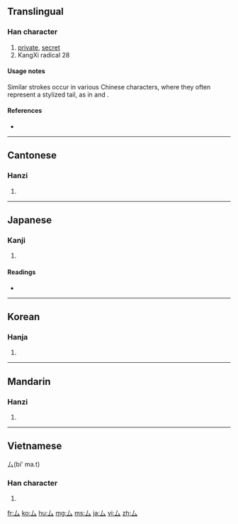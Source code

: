 {{also|私|ム|ㇺ}}
==Translingual==
{{stroke order|type=animate}}

===Han character===
{{Han char|rn=28|rad=厶|as=00|sn=2|four=2073<sub>0</sub>|canj=女戈 (VI), X女戈 (XVI)}}

# [[private]], [[secret]]
# KangXi radical 28

====Usage notes====
Similar strokes occur in various Chinese characters, where they often represent a stylized tail, as in {{term|离||beast|sc=Hani}} and {{term|鬼||demon|sc=Hani}}.

====References====
* {{Han ref|kx=0163.200|dkj=03057|dj=0371.250|hdz=10383.090|uh=53B6|ud=21430}}

----

==Cantonese==

===Hanzi===
{{yue-hanzi|jyut=[[mau5]], [[si1]]|y=[[si1]]}}

# {{defn|Cantonese|sort=厶00}}

----

==Japanese==

===Kanji===
{{ja-kanji|grade=9|rs=厶00}}

# {{defn|Japanese}}

====Readings====
* {{ja-readings|on=[[し]] (shi), [[ぼう]] (bō), [[む]] (mu)|kun=[[ござる]] (gozaru)}}

----

==Korean==

===Hanja===
{{ko-hanja|hangeul=사|rv=sa|mr=sa}}

# {{defn|Korean|sort=厶00}}

----

==Mandarin==

===Hanzi===
{{cmn-hanzi|pin=[[sī]] ([[si1]]), [[mǒu]] ([[mou3]])|wg=ssu<sup>1</sup>}}

# {{defn|Mandarin|sort=厶00}}

----

==Vietnamese==
厶(bi' ma.t)
===Han character===
{{vi-hantu|[[khư]]|rs=厶00}}

# {{defn|Vietnamese|sort=厶00}}

[[fr:厶]]
[[ko:厶]]
[[hu:厶]]
[[mg:厶]]
[[ms:厶]]
[[ja:厶]]
[[vi:厶]]
[[zh:厶]]